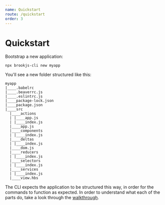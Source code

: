 ```yaml
---
name: Quickstart
route: /quickstart
order: 3
---
```


# Quickstart

Bootstrap a new application:

```shell
npx brookjs-cli new myapp
```

You'll see a new folder structured like this:

```tree
myapp
|____.babelrc
|____.beaverrc.js
|____.eslintrc.js
|____package-lock.json
|____package.json
|____src
  |____actions
  | |____app.js
  | |____index.js
  |____app.js
  |____components
  | |____index.js
  |____deltas
  | |____index.js
  |____dom.js
  |____reducers
  | |____index.js
  |____selectors
  | |____index.js
  |____services
  | |____index.js
  |____view.hbs
```

The CLI expects the application to be structured this way, in order for the commands to function as expected. In order to understand what each of the parts do, take a look through the [walkthrough](http://localhost:3000/walkthrough/introduction).
